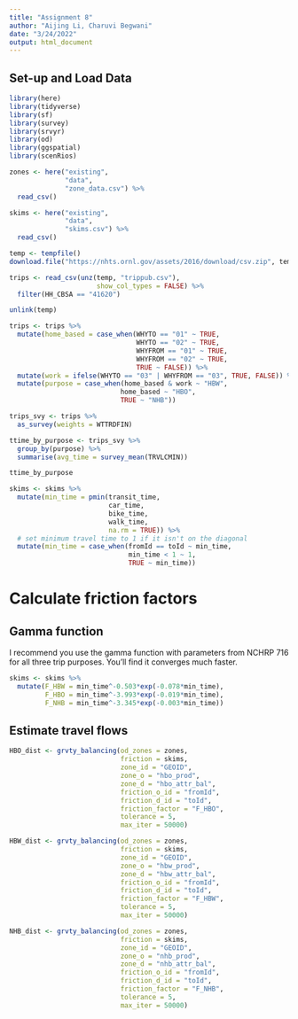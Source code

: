 ```yaml
---
title: "Assignment 8"
author: "Aijing Li, Charuvi Begwani"
date: "3/24/2022"
output: html_document
---
```


## Set-up and Load Data
```r
library(here)
library(tidyverse)
library(sf)
library(survey)
library(srvyr)
library(od)
library(ggspatial)
library(scenRios)
```

```r
zones <- here("existing",
              "data",
              "zone_data.csv") %>%
  read_csv()

skims <- here("existing",
              "data",
              "skims.csv") %>%
  read_csv()
```
```r
temp <- tempfile()
download.file("https://nhts.ornl.gov/assets/2016/download/csv.zip", temp)

trips <- read_csv(unz(temp, "trippub.csv"), 
                      show_col_types = FALSE) %>%
  filter(HH_CBSA == "41620")

unlink(temp)

trips <- trips %>%
  mutate(home_based = case_when(WHYTO == "01" ~ TRUE,
                                WHYTO == "02" ~ TRUE,
                                WHYFROM == "01" ~ TRUE,
                                WHYFROM == "02" ~ TRUE,
                                TRUE ~ FALSE)) %>%
  mutate(work = ifelse(WHYTO == "03" | WHYFROM == "03", TRUE, FALSE)) %>%
  mutate(purpose = case_when(home_based & work ~ "HBW",
                            home_based ~ "HBO",
                            TRUE ~ "NHB"))
```

```r
trips_svy <- trips %>%
  as_survey(weights = WTTRDFIN)

ttime_by_purpose <- trips_svy %>%
  group_by(purpose) %>%
  summarise(avg_time = survey_mean(TRVLCMIN))

ttime_by_purpose
```
```r
skims <- skims %>%
  mutate(min_time = pmin(transit_time, 
                         car_time,
                         bike_time,
                         walk_time,
                         na.rm = TRUE)) %>%
  # set minimum travel time to 1 if it isn't on the diagonal
  mutate(min_time = case_when(fromId == toId ~ min_time,
                              min_time < 1 ~ 1,
                              TRUE ~ min_time))
```

# Calculate friction factors

## Gamma function

I recommend you use the gamma function with parameters from NCHRP 716 for all three trip purposes. You'll find it converges much faster.

```r
skims <- skims %>%
  mutate(F_HBW = min_time^-0.503*exp(-0.078*min_time),
         F_HBO = min_time^-3.993*exp(-0.019*min_time),
         F_NHB = min_time^-3.345*exp(-0.003*min_time))
```



## Estimate travel flows
```r
HBO_dist <- grvty_balancing(od_zones = zones,
                            friction = skims,
                            zone_id = "GEOID",
                            zone_o = "hbo_prod",
                            zone_d = "hbo_attr_bal",
                            friction_o_id = "fromId",
                            friction_d_id = "toId",
                            friction_factor = "F_HBO",
                            tolerance = 5,
                            max_iter = 50000)
```


```r
HBW_dist <- grvty_balancing(od_zones = zones,
                            friction = skims,
                            zone_id = "GEOID",
                            zone_o = "hbw_prod",
                            zone_d = "hbw_attr_bal",
                            friction_o_id = "fromId",
                            friction_d_id = "toId",
                            friction_factor = "F_HBW",
                            tolerance = 5,
                            max_iter = 50000)
```


```r
NHB_dist <- grvty_balancing(od_zones = zones,
                            friction = skims,
                            zone_id = "GEOID",
                            zone_o = "nhb_prod",
                            zone_d = "nhb_attr_bal",
                            friction_o_id = "fromId",
                            friction_d_id = "toId",
                            friction_factor = "F_NHB",
                            tolerance = 5,
                            max_iter = 50000)
```